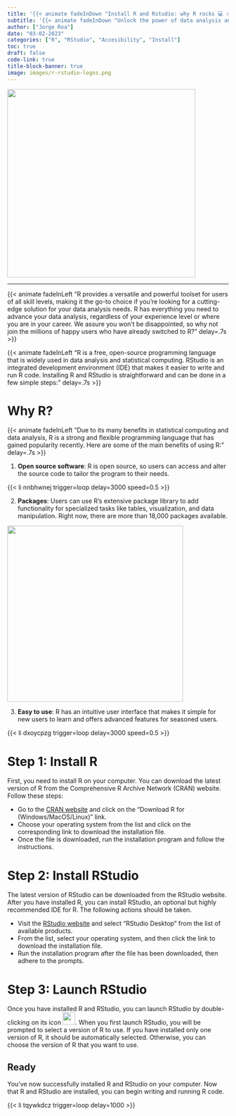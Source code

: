 ```yaml
---
title: '{{< animate fadeInDown "Install R and Rstudio: why R rocks 💻 🔥"delay=.6s >}}'
subtitle: '{{< animate fadeInDown "Unlock the power of data analysis and statistical computing with R and RStudio! Whether you are a student of public policy or a seasoned professional."delay=.6s >}}'
author: ["Jorge Roa"]
date: "03-02-2023"
categories: ["R", "RStudio", "Accesibility", "Install"]
toc: true
draft: false
code-link: true
title-block-banner: true
image: images/r-rstudio-logos.png
---
```


![](images/rstudio.png){fig-align="center" width="428"}

------------------------------------------------------------------------

{{< animate fadeInLeft "R provides a versatile and powerful toolset for users of all skill levels, making it the go-to choice if you’re looking for a cutting-edge solution for your data analysis needs. R has everything you need to advance your data analysis, regardless of your experience level or where you are in your career. We assure you won’t be disappointed, so why not join the millions of happy users who have already switched to R?" delay=.7s >}}

{{< animate fadeInLeft "R is a free, open-source programming language that is widely used in data analysis and statistical computing. RStudio is an integrated development environment (IDE) that makes it easier to write and run R code. Installing R and RStudio is straightforward and can be done in a few simple steps:" delay=.7s >}}


# Why R?

{{< animate fadeInLeft "Due to its many benefits in statistical computing and data analysis, R is a strong and flexible programming language that has gained popularity recently. Here are some of the main benefits of using R:" delay=.7s >}}

1)  **Open source software**: R is open source, so users can access and alter the source code to tailor the program to their needs.

::: {.grid}
::: {.g-col-5}
:::
::: {.g-col-4}
{{< li nnbhwnej trigger=loop delay=3000 speed=0.5 >}}
:::
::: {.g-col-3}
:::
:::

2)  **Packages**: Users can use R's extensive package library to add functionality for specialized tasks like tables, visualization, and data manipulation. Right now, there are more than 18,000 packages available.

![](https://teachdatascience.com/post/tidyverse/tidyverse-package-workflow.png){fig-align="center" width="400"}

3)  **Easy to use**: R has an intuitive user interface that makes it simple for new users to learn and offers advanced features for seasoned users.


::: {.grid}
::: {.g-col-5}
:::
::: {.g-col-4}
{{< li dxoycpzg trigger=loop delay=3000 speed=0.5 >}}
:::
::: {.g-col-3}
:::
:::


# Step 1: Install R

First, you need to install R on your computer. You can download the latest version of R from the Comprehensive R Archive Network (CRAN) website. Follow these steps:

-   Go to the [CRAN website](https://cran.r-project.org/) and click on the "Download R for (Windows/MacOS/Linux)" link.
-   Choose your operating system from the list and click on the corresponding link to download the installation file.
-   Once the file is downloaded, run the installation program and follow the instructions.

# Step 2: Install RStudio

The latest version of RStudio can be downloaded from the RStudio website. After you have installed R, you can install RStudio, an optional but highly recommended IDE for R. The following actions should be taken.

-   Visit the [RStudio website](https://www.rstudio.com/products/rstudio/download/) and select "RStudio Desktop" from the list of available products.
-   From the list, select your operating system, and then click the link to download the installation file.
-   Run the installation program after the file has been downloaded, then adhere to the prompts.

# Step 3: Launch RStudio

Once you have installed R and RStudio, you can launch RStudio by double-clicking on its icon ![](https://gitlab.com/uploads/-/system/project/avatar/18103103/pngguru.com.png){width="28"}. When you first launch RStudio, you will be prompted to select a version of R to use. If you have installed only one version of R, it should be automatically selected. Otherwise, you can choose the version of R that you want to use.

::: callout-tip
# Ready

You've now successfully installed R and RStudio on your computer. Now that R and RStudio are installed, you can begin writing and running R code.
:::



::: {.grid}
::: {.g-col-5}
:::
::: {.g-col-4}
{{< li tqywkdcz trigger=loop delay=1000 >}}
:::
::: {.g-col-3}
:::
:::

